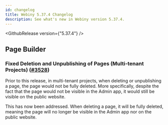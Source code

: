 ```yaml
---
id: changelog
title: Webiny 5.37.4 Changelog
description: See what's new in Webiny version 5.37.4.
---
```


<GithubRelease version={"5.37.4"} />

## Page Builder

### Fixed Deletion and Unpublishing of Pages (Multi-tenant Projects) ([#3528](https://github.com/webiny/webiny-js/pull/3528))

Prior to this release, in multi-tenant projects, when deleting or unpublishing a page, the page would not be fully deleted. More specifically, despite the fact that the page would not be visible in the Admin app, it would still be visible on the public website.

This has now been addressed. When deleting a page, it will be fully deleted, meaning the page will no longer be visible in the Admin app nor on the public website.
